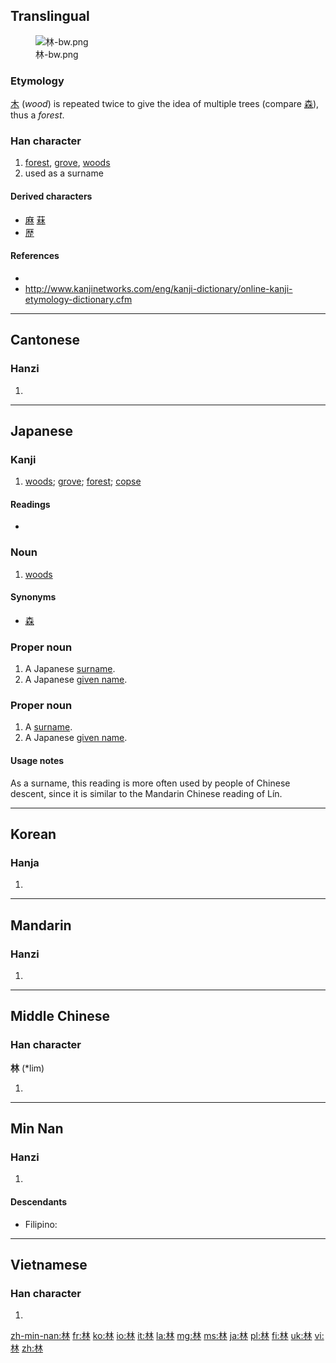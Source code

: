 ==Translingual==
[[File:林-bw.png|thumb]]
===Etymology===
[[木]] (''wood'') is repeated twice to give the idea of multiple trees (compare [[森]]), thus a ''forest''.

===Han character===
{{Han char|rn=75|rad=木|as=04|sn=8|four=4499<sub>0</sub>|canj=木木 (DD)|ids=⿰[[木]][[木]]}}

# [[forest]], [[grove]], [[woods]]
# used as a surname

====Derived characters====
* [[麻]] [[菻]]
* [[歴]] {{qualifier|in Japanese shinjitai}}

====References====
* {{Han ref|kx=0516.050|dkj=14551|dj=0903.190|hdz=21164.070|uh=6797|ud=26519|bh=AA4C|bd=43596}}
* http://www.kanjinetworks.com/eng/kanji-dictionary/online-kanji-etymology-dictionary.cfm

----

==Cantonese==

===Hanzi===
{{yue-hanzi|jyut=lam4|y=làhm}}<!--need tone number for Yale-->

# {{defn|lang=yue|sort=木04}}

----

==Japanese==

===Kanji===
{{ja-kanji|grade=1|rs=木04}}

# [[woods]]; [[grove]]; [[forest]]; [[copse]]

====Readings====
* {{ja-readings|on=[[りん]] (rin)|kun=[[はやし]] (hayashi)}}

===Noun===
{{ja-noun|k|hira=はやし|rom=hayashi}}

# [[woods]]

====Synonyms====
* [[森]]

===Proper noun===
{{ja-noun|k|hira=はやし|rom=Hayashi}}

# A Japanese [[surname]].
# A Japanese [[given name]].

===Proper noun===
{{ja-noun|k|hira=りん|rom=Rin}}

# A [[surname]].
# A Japanese [[given name]].

====Usage notes====
As a surname, this reading is more often used by people of Chinese descent, since it is similar to the Mandarin Chinese reading of Lín.

----

==Korean==

===Hanja===
{{ko-hanja|hangeul=림>임|eumhun=수풀|rv=rim>im|mr=rim>im|y=lim>im}}

# {{defn|lang=ko|sort=木04}}

----

==Mandarin==

===Hanzi===
{{cmn-hanzi|pin=[[lín]] ([[lin2]])|wg=lin<sup>2</sup>|y=lin<sup>2</sup>}}

# {{defn|lang=cmn|sort=木04}}

----

==Middle Chinese==

===Han character===
'''林''' (*lim)<!--asterisk indicates that this character appears more than four times in the Tang Dynasty corpus of literature-->

# {{defn|lang=zhx-mid|sort=木04}}

----

==Min Nan==

===Hanzi===
{{nan-hanzi|poj=Lîm}}

# {{defn|lang=nan}}

====Descendants====
* {{context|Hokkien dialect}} Filipino: {{l|fil|Lim}}

----

==Vietnamese==

===Han character===
{{vi-hantu|lâm|rs=木04}}

# {{defn|lang=vi|sort=木04}}

[[zh-min-nan:林]]
[[fr:林]]
[[ko:林]]
[[io:林]]
[[it:林]]
[[la:林]]
[[mg:林]]
[[ms:林]]
[[ja:林]]
[[pl:林]]
[[fi:林]]
[[uk:林]]
[[vi:林]]
[[zh:林]]